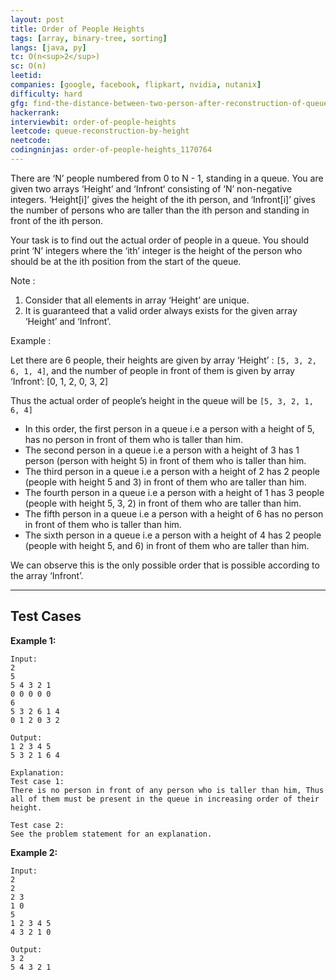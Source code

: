 ```yaml
---
layout: post
title: Order of People Heights
tags: [array, binary-tree, sorting]
langs: [java, py]
tc: O(n<sup>2</sup>)
sc: O(n)
leetid:
companies: [google, facebook, flipkart, nvidia, nutanix]
difficulty: hard
gfg: find-the-distance-between-two-person-after-reconstruction-of-queue
hackerrank: 
interviewbit: order-of-people-heights
leetcode: queue-reconstruction-by-height
neetcode: 
codingninjas: order-of-people-heights_1170764
---
```


There are ‘N’ people numbered from 0 to N - 1, standing in a queue. You are given two arrays ‘Height’ and ‘Infront‘ consisting of ‘N’ non-negative integers. ‘Height[i]’ gives the height of the ith person, and ‘Infront[i]’ gives the number of persons who are taller than the ith person and standing in front of the ith person.

Your task is to find out the actual order of people in a queue. You should print ‘N’ integers where the ‘ith’ integer is the height of the person who should be at the ith position from the start of the queue.

Note :

1. Consider that all elements in array ‘Height’ are unique.
2. It is guaranteed that a valid order always exists for the given array ‘Height’ and ‘Infront’. 

Example :

Let there are 6 people, their heights are given by array  ‘Height’ :  `[5, 3, 2, 6, 1, 4]`,  and the number of people in front of them is given by array ‘Infront’: [0, 1, 2, 0, 3, 2]

Thus the actual order of people’s height in the queue will be `[5, 3, 2, 1, 6, 4]`

- In this order, the first person in a queue i.e a person with a height of 5, has no person in front of them who is taller than him.
- The second person in a queue i.e a person with a height of 3 has 1 person (person with height 5) in front of them who is taller than him.
- The third person in a queue i.e a person with a height of 2 has 2 people (people with height 5 and 3) in front of them who are taller than him.
- The fourth person in a queue i.e a person with a height of 1 has 3 people (people with height 5, 3, 2) in front of them who are taller than him.
- The fifth person in a queue i.e a person with a height of 6 has no person in front of them who is taller than him.
- The sixth person in a queue i.e a person with a height of 4 has 2 people (people with height 5, and 6) in front of them who are taller than him.

We can observe this is the only possible order that is possible according to the array ‘Infront’.

---

## Test Cases

**Example 1:**
```
Input:
2
5
5 4 3 2 1
0 0 0 0 0
6
5 3 2 6 1 4
0 1 2 0 3 2

Output:
1 2 3 4 5
5 3 2 1 6 4

Explanation:
Test case 1:
There is no person in front of any person who is taller than him, Thus all of them must be present in the queue in increasing order of their height.

Test case 2:
See the problem statement for an explanation.
```

**Example 2:**

```
Input:
2
2
2 3
1 0
5
1 2 3 4 5
4 3 2 1 0

Output:
3 2
5 4 3 2 1
```